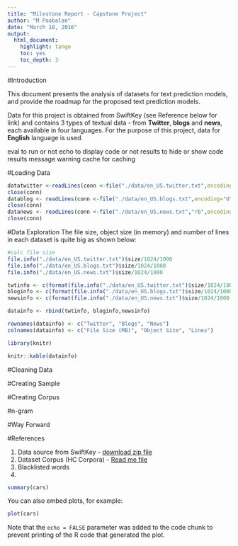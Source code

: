```yaml
---
title: "Milestone Report - Capstone Project"
author: "M Poobalan"
date: "March 18, 2016"
output:
  html_document:
    highlight: tango
    toc: yes
    toc_depth: 3
---
```

#Introduction

This document presents the analysis of datasets for text prediction models, and provide the roadmap for the proposed text prediction models.


Data for this project is obtained from SwiftKey (see Reference below for link) and contains 3 types of textual data - from **Twitter**, **blogs** and **news**, each available in four languages. For the purpose of this project, data for **English** language is used.

eval to run or not
echo to display code or not
results to hide or show code results
message
warning 
cache for caching



#Loading Data
```r
datatwitter <-readLines(conn <-file("./data/en_US.twitter.txt",encoding="UTF-8"))
close(conn)
datablog <- readLines(conn <-file("./data/en_US.blogs.txt",encoding="UTF-8"))
close(conn)
datanews <- readLines(conn <-file("./data/en_US.news.txt","rb",encoding="UTF-8"))
close(conn)
```



#Data Exploration
The file size, object size (in memory) and number of lines in each dataset is quite big as shown below:

```r
#calc file size
file.info("./data/en_US.twitter.txt")$size/1024/1000
file.info("./data/en_US.blogs.txt")$size/1024/1000
file.info("./data/en_US.news.txt")$size/1024/1000

twtinfo <- c(format(file.info("./data/en_US.twitter.txt")$size/1024/1000,digits=6),format(object.size(datatwitter),units="auto"),prettyNum(length(datatwitter),big.mark = ",",width=7))
bloginfo <- c(format(file.info("./data/en_US.blogs.txt")$size/1024/1000,digits=6),format(object.size(datablog),units="auto"),prettyNum(length(datablog),big.mark = ",",width=8))
newsinfo <- c(format(file.info("./data/en_US.news.txt")$size/1024/1000,digits=6),format(object.size(datanews),units="auto"),prettyNum(length(datanews),big.mark = ",",width=7))

datainfo <- rbind(twtinfo, bloginfo,newsinfo)

rownames(datainfo) <- c("Twitter", "Blogs", "News")
colnames(datainfo) <- c("File Size (MB)", "Object Size", "Lines")
```

```r
library(knitr)

knitr::kable(datainfo)
```


#Cleaning Data


#Creating Sample

#Creating Corpus

#n-gram

#Way Forward

#References

1. Data source from SwiftKey - [download zip file](<https://d396qusza40orc.cloudfront.net/dsscapstone/dataset/Coursera-SwiftKey.zip)
2. Dataset Corpus (HC Corpora) - [Read me file](http://www.corpora.heliohost.org/aboutcorpus.html)
3. Blacklisted words
4. 

```r
summary(cars)
```

You can also embed plots, for example:

```r
plot(cars)
```

Note that the `echo = FALSE` parameter was added to the code chunk to prevent printing of the R code that generated the plot.
